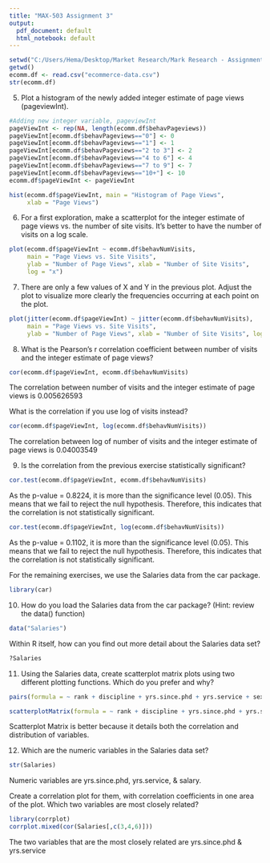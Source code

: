 ---
title: "MAX-503 Assignment 3"
output:
  pdf_document: default
  html_notebook: default
---

```{r}
setwd("C:/Users/Hema/Desktop/Market Research/Mark Research - Assignment 3")
getwd()
ecomm.df <- read.csv("ecommerce-data.csv")
str(ecomm.df)

```


5. Plot a histogram of the newly added integer estimate of page views (pageviewInt).
```{r}
#Adding new integer variable, pageviewInt
pageViewInt <- rep(NA, length(ecomm.df$behavPageviews))
pageViewInt[ecomm.df$behavPageviews=="0"] <- 0
pageViewInt[ecomm.df$behavPageviews=="1"] <- 1
pageViewInt[ecomm.df$behavPageviews=="2 to 3"] <- 2
pageViewInt[ecomm.df$behavPageviews=="4 to 6"] <- 4
pageViewInt[ecomm.df$behavPageviews=="7 to 9"] <- 7
pageViewInt[ecomm.df$behavPageviews=="10+"] <- 10
ecomm.df$pageViewInt <- pageViewInt

hist(ecomm.df$pageViewInt, main = "Histogram of Page Views",
     xlab = "Page Views")
```


6. For a first exploration, make a scatterplot for the integer estimate of page views vs. the number of site visits.
It’s better to have the number of visits on a log scale.
```{r}
plot(ecomm.df$pageViewInt ~ ecomm.df$behavNumVisits,
     main = "Page Views vs. Site Visits",
     ylab = "Number of Page Views", xlab = "Number of Site Visits",
     log = "x")
```


7. There are only a few values of X and Y in the previous plot. Adjust the plot to visualize more clearly the frequencies occurring at each point on the plot.
```{r}
plot(jitter(ecomm.df$pageViewInt) ~ jitter(ecomm.df$behavNumVisits),
     main = "Page Views vs. Site Visits",
     ylab = "Number of Page Views", xlab = "Number of Site Visits", log = "x")

```


8. What is the Pearson’s r correlation coefficient between number of visits and the integer estimate of page views?
```{r}
cor(ecomm.df$pageViewInt, ecomm.df$behavNumVisits)

```
The correlation between number of visits and the integer estimate of page views is 0.005626593

What is the correlation if you use log of visits instead?
```{r}
cor(ecomm.df$pageViewInt, log(ecomm.df$behavNumVisits))

```
The correlation between log of number of visits and the integer estimate of page views is 0.04003549


9. Is the correlation from the previous exercise statistically significant?
```{r}
cor.test(ecomm.df$pageViewInt, ecomm.df$behavNumVisits)

```
As the p-value = 0.8224, it is more than the significance level (0.05).
This means that we fail to reject the null hypothesis.
Therefore, this indicates that the correlation is not statistically significant.

```{r}
cor.test(ecomm.df$pageViewInt, log(ecomm.df$behavNumVisits))

```
As the p-value = 0.1102, it is more than the significance level (0.05).
This means that we fail to reject the null hypothesis.
Therefore, this indicates that the correlation is not statistically significant.


For the remaining exercises, we use the Salaries data from the car package.
```{r}
library(car)

```

10. How do you load the Salaries data from the car package?
(Hint: review the data() function)
```{r}
data("Salaries")

```

Within R itself, how can you find out more detail about the Salaries data set?
```{r}
?Salaries

```


11. Using the Salaries data, create scatterplot matrix plots using
two different plotting functions. Which do you prefer and why?
```{r}
pairs(formula = ~ rank + discipline + yrs.since.phd + yrs.service + sex + salary, data = Salaries)

```
```{r}
scatterplotMatrix(formula = ~ rank + discipline + yrs.since.phd + yrs.service + sex + salary, data = Salaries)

```
Scatterplot Matrix is better because it details both the correlation and distribution of variables.


12. Which are the numeric variables in the Salaries data set?
```{r}
str(Salaries)

```
Numeric variables are yrs.since.phd, yrs.service, & salary.

Create a correlation plot for them, with correlation coefficients in one area of the plot.
Which two variables are most closely related?
```{r}
library(corrplot)
corrplot.mixed(cor(Salaries[,c(3,4,6)]))

```
The two variables that are the most closely related are yrs.since.phd & yrs.service

